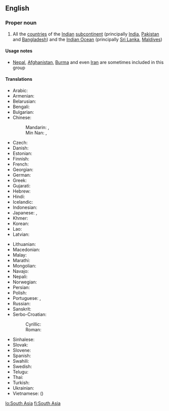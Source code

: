 ==English==

===Proper noun===
{{wikipedia}}
{{en-proper noun}}

# All the [[country|countries]] of the [[Indian]] [[subcontinent]] (principally [[India]], [[Pakistan]] and [[Bangladesh]]) and the [[Indian Ocean]] (principally [[Sri Lanka]], [[Maldives]])

====Usage notes====
* [[Nepal]], [[Afghanistan]], [[Burma]] and even [[Iran]] are sometimes included in this group

====Translations====
{{trans-top|South Asia}}
* Arabic: {{t-|ar|جنوب آسيا|f|tr=januub 'aasiya|sc=Arab}}
* Armenian: {{t-|hy|Հարավային Ասիա|tr=Haravayin Asia|sc=Armn}}
* Belarusian: {{t-|be|Паўднёвая Азія|f|tr=Paŭdnjóvaja Ázija|sc=Cyrl}}
* Bengali: {{t-|bn|দক্ষিণ এশিয়া|tr=dôkhin eshiẏa|sc=Beng}}
* Bulgarian: {{t-|bg|Южна Азия|f|tr=Júžna Ázija|sc=Cyrl}}
* Chinese:
*: Mandarin: {{t|cmn|南亞|sc=Hani}}, {{t|cmn|南亚|tr=Nányà|sc=Hani}}
*: Min Nan: {{t-|nan|南亞|sc=Hans}}, {{t-|nan|南亚|tr=Lâm-A|sc=Hans}}
* Czech: {{t-|cs|Jižní Asie|f}}
* Danish: {{t-|da|Sydasien}}
* Estonian: {{t-|et|Lõuna-Aasia}}
* Finnish: {{t+|fi|Etelä-Aasia}}
* French: {{t-|fr|Asie du Sud|f}}
* Georgian: {{t-|ka|სამხრეთი აზია|tr=samxreti azia|sc=Geor}}
* German: {{t-|de|Südasien|n}}
* Greek: {{t-|el|Νότια Ασία|f|tr=Nótia Asía|sc=Grek}}
* Gujarati: {{t-|gu|દક્ષિણ એશિયા|tr=dakṣiṇ eśiyā|sc=Gujr}}
* Hebrew: {{t-|he|דרום אסיה|f|tr=drom asia|sc=Hebr}}
* Hindi: {{t+|hi|दक्षिण एशिया|n|tr=dakṣiṇ eśiyā}}
* Icelandic: {{t+|is|Suður-Asía|f}}
* Indonesian: {{t-|id|Asia Selatan}}
* Japanese: {{t-|ja|南アジア|tr=Minami-Ajia|sc=Jpan}}, {{t-|ja|南亜|tr=なんあ, Nan-A|sc=Jpan}}
* Khmer: {{t-|km|អាស៊ីទក្សិណ|tr=asie teaksən|sc=Khmr}}
* Korean: {{t-|ko|남아시아|tr=Nam-Asia|sc=Kore}}
* Lao: {{t-|lo|ອາຊີໃຕ້|tr=aːsíː tȃy|sc=Laoo}}
* Latvian: {{t-|lv|Dienvidāzija|f}}
{{trans-mid}}
* Lithuanian: {{t-|lt|Pietų Azija|f}}
* Macedonian: {{t-|mk|Јужна Азија|f|tr=Júžna Ázija|sc=Cyrl}}
* Malay: {{t-|ms|Asia Selatan}}
* Marathi: {{t-|mr|दक्षिण एशिया|n|tr=dakṣiṇ eśiyā|sc=Deva}}
* Mongolian: {{t-|mn|Өмнөд Ази|tr=Ömnöd Azi|sc=Cyrl}}
* Navajo: {{tø|nv|Naakaii Dootłʼizhí Dabikéyah}}
* Nepali: {{t+|ne|दक्षिण एशिया|n|tr=dakṣiṇ eśiyā|sc=Deva}}
* Norwegian: {{t-|no|Sør-Asia}}
* Persian: {{t-|fa|آسیای جنوبی|tr=âsiyâ-ye jonubi|sc=fa-Arab}}
* Polish: {{t-|pl|Azja Południowa|f}}
* Portuguese: {{t-|pt|Ásia do Sul|f}}, {{t-|pt|Ásia Meridional|f}}
* Russian: {{t-|ru|Южная Азия|f|tr=Júžnaja Ázija|sc=Cyrl}}
* Sanskrit: {{t-|sa|दक्षिण एशिया|n|tr=dakṣiṇ eśiyā}}
* Serbo-Croatian:
*: Cyrillic: {{t-|sh|Јужна Азија|f}}
*: Roman: {{t-|sh|Južna Azija|f}}
* Sinhalese: {{t-|si|දකුණු ආසියාව|sc=Sinh}}
* Slovak: {{t-|sk|Južná Ázia|f}}
* Slovene: {{t-|sl|Južna Azija|f}}
* Spanish: {{t-|es|Asia del Sur|m}}
* Swahili: {{t-|sw|Asia ya Kusini}}
* Swedish: {{t-|sv|Sydasien}}
* Telugu: {{t-|te|దక్షిణ ఆసియా}}
* Thai: {{t-|th|เอเชียใต้|tr=aychia dtâi|sc=Thai}}
* Turkish: {{t+|tr|Güney Asya}}
* Ukrainian: {{t-|uk|Південна Азія|f|tr=Pivdénna Ázija|sc=Cyrl}}
* Vietnamese: {{t-|vi|Nam Á}} ({{t-|vi|南亞}})
{{trans-bottom}}

[[lo:South Asia]]
[[fi:South Asia]]